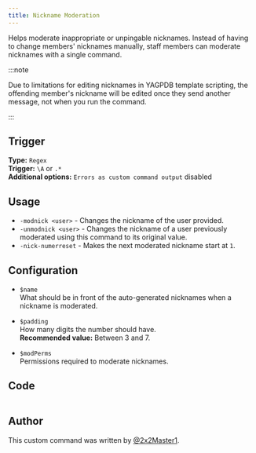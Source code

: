 ```yaml
---
title: Nickname Moderation
---
```



Helps moderate inappropriate or unpingable nicknames.
Instead of having to change members' nicknames manually, staff members can moderate nicknames with a single command.

:::note

Due to limitations for editing nicknames in YAGPDB template scripting, the offending member's nickname will be edited once they send another message, not when you run the command.

:::

## Trigger

**Type:** `Regex`<br />
**Trigger:** `\A` or `.*`<br />
**Additional options:** `Errors as custom command output` disabled

## Usage

- `-modnick <user>` - Changes the nickname of the user provided.
- `-unmodnick <user>` - Changes the nickname of a user previously moderated using this command to its original value.
- `-nick-numerreset` - Makes the next moderated nickname start at `1`.

## Configuration

- `$name`<br />
  What should be in front of the auto-generated nicknames when a nickname is moderated.

- `$padding`<br />
  How many digits the number should have.<br />
  **Recommended value:** Between 3 and 7.

- `$modPerms`<br />
  Permissions required to moderate nicknames.

  <AvailablePermissionsDisplay />

## Code

```go file=../../../src/moderation/nickname_moderation.go.tmpl

```

## Author

This custom command was written by [@2x2Master1](https://github.com/2x2master1).
